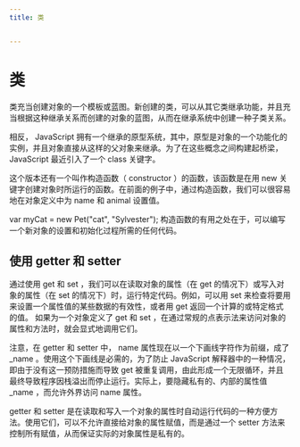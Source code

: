 ```yaml
---
title: 类


---
```


# 类

类充当创建对象的一个模板或蓝图。新创建的类，可以从其它类继承功能，并且充当根据这种继承关系而创建的对象的蓝图，从而在继承系统中创建一种子类关系。

相反， JavaScript 拥有一个继承的原型系统，其中，原型是对象的一个功能化的实例，并且对象直接从这样的父对象来继承。为了在这些概念之间构建起桥梁， JavaScript 最近引入了一个 class 关键字。

这个版本还有一个叫作构造函数（ constructor ）的函数，该函数是在用 new 关键字创建对象时所运行的函数。在前面的例子中，通过构造函数，我们可以很容易地在对象定义中为 name 和 animal 设置值。

var myCat = new Pet("cat", "Sylvester"); 构造函数的有用之处在于，可以编写一个新对象的设置和初始化过程所需的任何代码。

## 使用 getter 和 setter

通过使用 get 和 set ，我们可以在读取对象的属性（在 get 的情况下）或写入对象的属性（在 set 的情况下）时，运行特定代码。例如，可以用 set 来检查将要用来设置一个属性值的某些数据的有效性，或者用 get
返回一个计算的或特定格式的值。 如果为一个对象定义了 get 和 set ，在通过常规的点表示法来访问对象的属性和方法时，就会显式地调用它们。

注意，在 getter 和 setter 中， name 属性现在以一个下画线字符作为前缀，成了 \_name 。使用这个下画线是必需的，为了防止 JavaScript 解释器中的一种情况，即由于没有这一预防措施而导致 get
被重复调用，由此形成一个无限循环，并且最终导致程序因栈溢出而停止运行。实际上，要隐藏私有的、内部的属性值 \_name ，而允许外界访问 name 属性。

getter 和 setter 是在读取和写入一个对象的属性时自动运行代码的一种方便方法。使用它们，可以不允许直接给对象的属性赋值，而是通过一个 setter 方法来控制所有赋值，从而保证实际的对象属性是私有的。

            